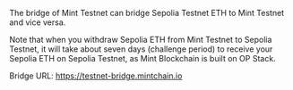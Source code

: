 The bridge of Mint Testnet can bridge Sepolia Testnet ETH to Mint Testnet and vice versa.


<Callout type="warning">
  Note that when you withdraw Sepolia ETH from Mint Testnet to Sepolia Testnet,
  it will take about seven days (challenge period) to receive your Sepolia ETH
  on Sepolia Testnet, as Mint Blockchain is built on OP Stack.
</Callout>

Bridge URL: https://testnet-bridge.mintchain.io

